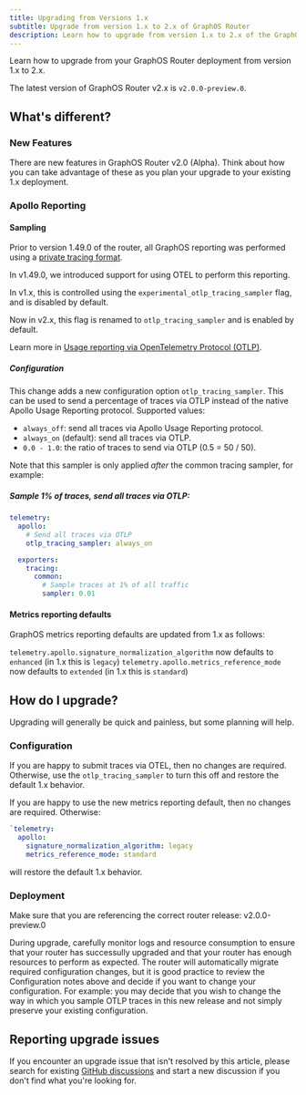 ```yaml
---
title: Upgrading from Versions 1.x
subtitle: Upgrade from version 1.x to 2.x of GraphOS Router
description: Learn how to upgrade from version 1.x to 2.x of the GraphOS Router.
---
```


Learn how to upgrade from your GraphOS Router deployment from version 1.x to 2.x.

<Note>

The latest version of GraphOS Router v2.x is `v2.0.0-preview.0`.

</Note>

## What's different?

### New Features

There are new features in GraphOS Router v2.0 (Alpha). Think about how you can take advantage of these as you plan your upgrade to your existing 1.x deployment.

### Apollo Reporting

#### Sampling

Prior to version 1.49.0 of the router, all GraphOS reporting was performed using a [private tracing format](graphos/metrics/sending-operation-metrics#reporting-format).

In v1.49.0, we introduced support for using OTEL to perform this reporting.

In v1.x, this is controlled using the `experimental_otlp_tracing_sampler` flag, and is disabled by default.

Now in v2.x, this flag is renamed to `otlp_tracing_sampler` and is enabled by default.

Learn more in [Usage reporting via OpenTelemetry Protocol (OTLP)](/router/configuration/telemetry/apollo-telemetry#usage-reporting-via-opentelemetry-protocol-otlp).

##### Configuration

This change adds a new configuration option `otlp_tracing_sampler`. This can be used to send a percentage of traces via OTLP instead of the native Apollo Usage Reporting protocol. Supported values:

- `always_off`: send all traces via Apollo Usage Reporting protocol.
- `always_on` (default): send all traces via OTLP.
- `0.0 - 1.0`: the ratio of traces to send via OTLP (0.5 = 50 / 50).

Note that this sampler is only applied _after_ the common tracing sampler, for example:

##### Sample 1% of traces, send all traces via OTLP:

```yaml
telemetry:
  apollo:
    # Send all traces via OTLP
    otlp_tracing_sampler: always_on

  exporters:
    tracing:
      common:
        # Sample traces at 1% of all traffic
        sampler: 0.01
```

#### Metrics reporting defaults

GraphOS metrics reporting defaults are updated from 1.x as follows:

`telemetry.apollo.signature_normalization_algorithm` now defaults to `enhanced` (in 1.x this is `legacy`)
`telemetry.apollo.metrics_reference_mode` now defaults to `extended` (in 1.x this is `standard`)

## How do I upgrade?

Upgrading will generally be quick and painless, but some planning will help.

### Configuration

If you are happy to submit traces via OTEL, then no changes are required. Otherwise, use the `otlp_tracing_sampler` to turn this off and restore the default 1.x behavior.

If you are happy to use the new metrics reporting default, then no changes are required. Otherwise:

```yaml
`telemetry:
  apollo:
    signature_normalization_algorithm: legacy
    metrics_reference_mode: standard
```
will restore the default 1.x behavior.

### Deployment

Make sure that you are referencing the correct router release: v2.0.0-preview.0

During upgrade, carefully monitor logs and resource consumption to ensure that your router has successully upgraded and that your router has enough resources to perform as expected. The router will automatically migrate required configuration changes, but it is good practice to review the Configuration notes above and decide if you want to change your configuration. For example: you may decide that you wish to change the way in which you sample OTLP traces in this new release and not simply preserve your existing configuration.

## Reporting upgrade issues

If you encounter an upgrade issue that isn't resolved by this article, please search for existing [GitHub discussions](https://github.com/apollographql/router/discussions/) and start a new discussion if you don't find what you're looking for.
